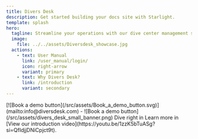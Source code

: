 ```yaml
---
title: Divers Desk
description: Get started building your docs site with Starlight.
template: splash
hero:
  tagline: Streamline your operations with our dive center management software
  image:
    file: ../../assets/Diversdesk_showcase.jpg
  actions:
    - text: User Manual
      link: /user_manual/login/
      icon: right-arrow
      variant: primary
    - text: Why Divers Desk?
      link: /introduction
	  variant: secondary
---
```



<CardGrid stagger>
    <Card title="Introduction Video">
        <YouTube id="https://youtu.be/QUUr5A2rRKw?si=J_Rjg7dSmfYrUWVH" />
    </Card>
    <Card title="Get in touch for a demo or free trial">
       [![Book a demo button](/src/assets/Book_a_demo_button.svg)](mailto:info@diversdesk.com) 
       - ![Book a demo button](/src/assets/divers_desk_small_banner.png)
    </Card>
    <Card title="Getting Started">
        Dive right in
    </Card>
    <Card title="Popular articles" icon="open-book">
        Learn more in [View our introduction video](https://youtu.be/1zzK5bTuASg?si=QfIdjjDNiCpjct9t).
    </Card>
</CardGrid>

